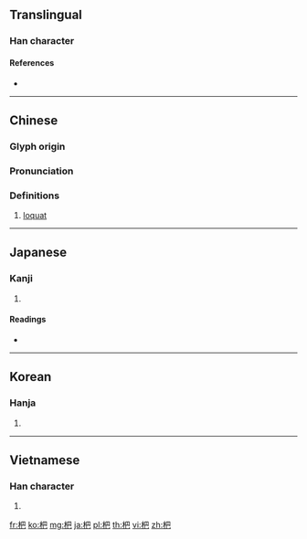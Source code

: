 {{character info/new}}
==Translingual==

===Han character===
{{Han char|rn=75|rad=木|as=04|sn=8|four=47917|canj=DAU|ids=⿰木巴}}

====References====
* {{Han ref|kx=0513.190|dkj=14505|dj=0901.060|hdz=21175.080|uh=6777|ud=26487|bh=AA49|bd=43593}}

----

==Chinese==
{{zh-forms}}

===Glyph origin===
{{Han etym}}

===Pronunciation===
{{zh-pron
|m=pá,bà
|c=paa4
|mn=xm,zz,qz,tn,mg,tp,yl,tc,lk,sx,km,hc,kh:pê/zz:pêe
|mc=y
|oc=y
|ma=
|cat=n
}}

===Definitions===
{{zh-hanzi}}

# [[loquat]]

----

==Japanese==

===Kanji===
{{ja-kanji|grade=|rs=木04}}

# {{defn|lang=ja|sort=木04}}

====Readings====
* {{ja-readings|on=[[は]] (ha)|kun=[[つか]] (tsuka)}}

----

==Korean==

===Hanja===
{{ko-hanja|hangeul=파|eumhun=|rv=pa|mr=p'a|y=pha}}

# {{defn|lang=ko|sort=木04}}

----

==Vietnamese==

===Han character===
{{vi-hantu|[[bà]], [[ba]]|rs=木04}}

# {{defn|lang=vi|sort=木04}}

[[fr:杷]]
[[ko:杷]]
[[mg:杷]]
[[ja:杷]]
[[pl:杷]]
[[th:杷]]
[[vi:杷]]
[[zh:杷]]